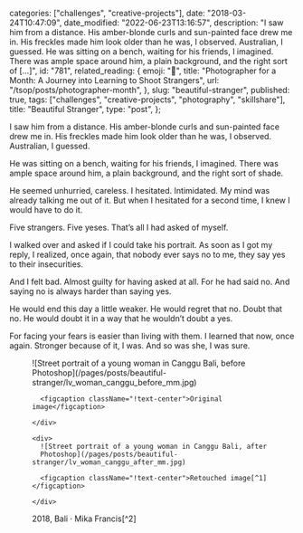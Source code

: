 
  categories: ["challenges", "creative-projects"],
  date: "2018-03-24T10:47:09",
  date_modified: "2022-06-23T13:16:57",
  description:
    "I saw him from a distance. His amber-blonde curls and sun-painted face drew me in. His freckles made him look older than he was, I observed. Australian, I guessed. He was sitting on a bench, waiting for his friends, I imagined. There was ample space around him, a plain background, and the right sort of […]",
  id: "781",
  related_reading: {
    emoji: "📸",
    title:
      "Photographer for a Month: A Journey into Learning to Shoot Strangers",
    url: "/tsop/posts/photographer-month",
  },
  slug: "beautiful-stranger",
  published: true,
  tags: ["challenges", "creative-projects", "photography", "skillshare"],
  title: "Beautiful Stranger",
  type: "post",
};


I saw him from a distance. His amber-blonde curls and sun-painted face drew me in. His freckles made him look older than he was, I observed. Australian, I guessed.

He was sitting on a bench, waiting for his friends, I imagined. There was ample space around him, a plain background, and the right sort of shade.

He seemed unhurried, careless. I hesitated. Intimidated. My mind was already talking me out of it. But when I hesitated for a second time, I knew I would have to do it.

Five strangers. Five yeses. That’s all I had asked of myself.

I walked over and asked if I could take his portrait. As soon as I got my reply, I realized, once again, that nobody ever says no to me, they say yes to their insecurities.

And I felt bad. Almost guilty for having asked at all. For he had said no. And saying no is always harder than saying yes.

He would end this day a little weaker. He would regret that no. Doubt that no. He would doubt it in a way that he wouldn’t doubt a yes.

For facing your fears is easier than living with them. I learned that now, once again. Stronger because of it, I was. And so was she, I was sure.

<figure>
  <div className="flex gap-2">
    <div>
      ![Street portrait of a young woman in Canggu Bali, before Photoshop](/pages/posts/beautiful-stranger/lv_woman_canggu_before_mm.jpg)

      <figcaption className="!text-center">Original image</figcaption>

    </div>

    <div>
      ![Street portrait of a young woman in Canggu Bali, after
      Photoshop](/pages/posts/beautiful-stranger/lv_woman_canggu_after_mm.jpg)

      <figcaption className="!text-center">Retouched image[^1]</figcaption>

    </div>

  </div>
  <figcaption className="!text-right">2018, Bali · Mika Francis[^2]</figcaption>
</figure>

[^1]: To edit the above image, I applied the retouching skills as thought in the Skillshare class [Photography Masterclass: Learn the secrets of portrait editing](https://skl.sh/2DsDoji). Sliding the arrow from the left border of the photo to the right will reveal the original shot.
[^2]: Not long after publishing this post, I would bump into this beautiful stranger on the internet. Her name is [Mika Francis](https://www.instagram.com/mikafrancis), and she may not be as shy in front of the camera as I thought she was.
